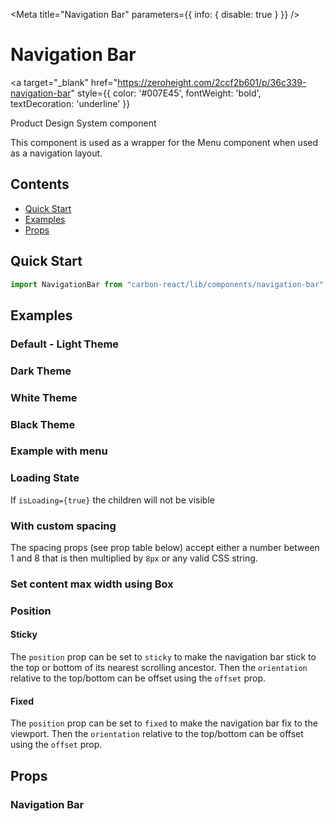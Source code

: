 



<Meta title="Navigation Bar" parameters={{ info: { disable: true } }} />

# Navigation Bar

<a
  target="_blank"
  href="https://zeroheight.com/2ccf2b601/p/36c339-navigation-bar"
  style={{ color: '#007E45', fontWeight: 'bold', textDecoration: 'underline' }}
>
  Product Design System component 
</a>

This component is used as a wrapper for the Menu component when used as a navigation layout.

## Contents

- [Quick Start](#quick-start)
- [Examples](#examples)
- [Props](#props)

## Quick Start

```javascript
import NavigationBar from "carbon-react/lib/components/navigation-bar";
```

## Examples

### Default - Light Theme

<Canvas>
  <Story name="default" story={stories.Default} />
</Canvas>

### Dark Theme

<Canvas>
  <Story name="dark theme" story={stories.DarkTheme} />
</Canvas>

### White Theme

<Canvas>
  <Story name="white theme" story={stories.WhiteTheme} />
</Canvas>

### Black Theme

<Canvas>
  <Story name="black theme" story={stories.BlackTheme} />
</Canvas>

### Example with menu

<Canvas>
  <Story name="example with menu" story={stories.ExampleWithMenu} />
</Canvas>

### Loading State

If `isLoading={true}` the children will not be visible

<Canvas>
  <Story name="isLoading" story={stories.IsLoading} />
</Canvas>

### With custom spacing

The spacing props (see prop table below) accept either a number between 1 and 8 that is then multiplied by `8px` or any
valid CSS string.

<Canvas>
  <Story name="with custom spacing" story={stories.WithCustomSpacing} />
</Canvas>

### Set content max width using Box

<Canvas>
  <Story
    name="content max width using Box"
    story={stories.ContentMaxWidthBox}
  />
</Canvas>

### Position

#### Sticky

The `position` prop can be set to `sticky` to make the navigation bar stick to the top or bottom of its nearest scrolling ancestor.
Then the `orientation` relative to the top/bottom can be offset using the `offset` prop.

<Canvas>
  <Story
    name="sticky"
    story={stories.Sticky}
  />
</Canvas>

#### Fixed

The `position` prop can be set to `fixed` to make the navigation bar fix to the viewport. Then the `orientation` relative to the
top/bottom can be offset using the `offset` prop.

<Canvas>
  <Story
    name="fixed"
    story={stories.Fixed}
  />
</Canvas>

## Props

### Navigation Bar

<StyledSystemProps of={NavigationBar} noHeader padding flexBox />
